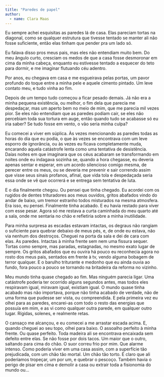 ```yaml
---
title: "Paredes de papel"
author: 
  - name: Clara Maas
---
```


Eu sempre achei esquisitas as paredes lá de casa. Elas pareciam tortas na diagonal, como se qualquer estrutura que tivesse tentado se manter ali não fosse suficiente, então elas tinham que pender pra um lado só.

Eu falava disso pros meus pais, mas eles não entendiam muito bem. Do meu ângulo curto, cresciam os medos de que a casa fosse desmoronar em cima da minha cabeça, enquanto eu estivesse tentado a esquecer do teto para dormir, e me imaginar flutuando céu adentro. 

Por anos, eu chegava em casa e me esgueirava pelas portas, um pavor profundo do toque entre a minha pele e aquele cimento pintado. Um leve contato meu, e tudo vinha ao fim. 

Depois de um tempo tudo começou a ficar pesado demais. Já não era a minha pequena existência, ou melhor, o fim dela que parecia me despedaçar, mas um aperto bem no meio de mim, que me parecia mil vezes pior. Se eles não entendiam que as paredes podiam cair, se eles não percebiam toda sua tortura em auge, então quando tudo se acabasse só eu iria saber? Se tudo fosse em vento, o vão seria minha culpa? 

Eu comecei a viver em súplica. Às vezes mencionando as paredes todas as horas do dia que eu podia, o que às vezes se encontrava com um leve esporro de ignorância, ou às vezes eu ficava completamente muda, encarando aquela catástrofe lenta como uma tentativa de desistência. Daías noites em que imaginara que os céus acabaram se transformando em noites onde eu indagava sozinha se, quando a hora chegasse, eu deveria apenas sentar e esperar, em um acordo silencioso comigo mesma, de perecer entre os meus, ou se deveria me prevenir e sair correndo assim que visse seus sinais profanos, afinal, que vida tola e despedaçada seria essa onde se vê que ocorrerá e se entrega sem tentativa de luta. 

E o dia finalmente chegou. Ou pensei que tinha chegado. Eu acordei com os rugidos de dentes trituradores aos meus ouvidos, gritos abafados vindo do andar de baixo, um tremor estranho todos misturados na mesma atmosfera. Era isso, eu pensei. Finalmente tinha acabado. E eu havia restado para viver com esse pesar. Agora só me restava a curta caminhada do meu quarto até a sala, onde me sentaria no chão e refletiria sobre a minha inutilidade. 

Para minha surpresa as escadas estavam intactas, os degraus não rangiam o suficiente para quebrar debaixo de meus pés, e, de onde eu estava, não via nenhum dos destroços. Cheguei na porta da sala e dei de cara com elas. As paredes. Intactas à minha frente sem nem uma fissura sequer. Tortas como sempre, mas paradas, estagnadas, no mesmo exato lugar de sempre. Os gritos abafados que eu ouvira há pouco eu reconhecia agora no rosto dos meus pais, sentados em frente à tv, vendo alguma bobagem de terror qualquer. E o barulho triturante e medonho que eu ainda ouvia ao fundo, fora pouco a pouco se tornando na britadeira da reforma no vizinho.

Meu mundo tinha quase chegado ao fim. Mas ninguém parecia ligar. Uma catástrofe poderia ter ocorrido alguns segundos antes, mas todos eles respiravam igual, miravam igual, existiam igual. O mundo quase tinha acabado mas não importava, porque não tinha acabado de verdade, não de uma forma que pudesse ser vista, ou compreendida. E pela primeira vez eu olhei para as paredes, encarei-as com todo o resto das energias que possuía em mim, e as vi como qualquer outra parede, em qualquer outro lugar. Rígidas, solenes, e realmente retas. 

O cansaço me alcançou, e eu comecei a me arrastar escada acima. E, quando cheguei ao seu topo, olhei para baixo. O assoalho perfeito à minha frente. Ou quase perfeito. Toda madeira ali se encontrava encaixada sem defeito entre elas. Se não fosse por dois tacos. Um maior que o outro, saltando para cima do chão. O suor correu frio por mim. Que alarme intenso. Como poderia viver em uma casa assim, com a superfície tão prejudicada, com um chão tão mortal. Um chão tão torto. É claro que ali poderíamos tropeçar, um por um, e quebrar o pescoço. Também havia o perigo de pisar em cima e demolir a casa ou extrair toda a fisionomia do mundo ou…

<a href="https://instagram.com/clara_maas_"><i class="bi bi-instagram"></i></a>

